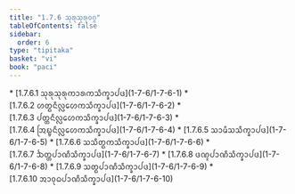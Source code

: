```yaml
---
title: "1.7.6 ᩈᩩᩁᩩᩈᩩᩁᩩᩅᨣ᩠ᨣ"
tableOfContents: false
sidebar:
  order: 6
type: "tipitaka"
basket: "vi"
book: "paci"
---
```



<DynamicBreadcrumb />



<TableOfContents book="paci" section="1.7.6">
* [1.7.6.1 ᩈᩩᩁᩩᩈᩩᩁᩩᨠᩣᩁᨠᩈᩥᨠ᩠ᨡᩣᨸᨴ](1-7-6/1-7-6-1)
* [1.7.6.2 ᩉᨲ᩠ᨳᨶᩥᩃᩖᩮᩉᨠᩈᩥᨠ᩠ᨡᩣᨸᨴ](1-7-6/1-7-6-2)
* [1.7.6.3 ᨸᨲ᩠ᨲᨶᩥᩃᩖᩮᩉᨠᩈᩥᨠ᩠ᨡᩣᨸᨴ](1-7-6/1-7-6-3)
* [1.7.6.4 ᩒᨭ᩠ᨮᨶᩥᩃᩖᩮᩉᨠᩈᩥᨠ᩠ᨡᩣᨸᨴ](1-7-6/1-7-6-4)
* [1.7.6.5 ᩈᩣᨾᩥᩈᩈᩥᨠ᩠ᨡᩣᨸᨴ](1-7-6/1-7-6-5)
* [1.7.6.6 ᩈᩈᩥᨲ᩠ᨳᨠᩈᩥᨠ᩠ᨡᩣᨸᨴ](1-7-6/1-7-6-6)
* [1.7.6.7 ᨨᨲ᩠ᨲᨸᩣᨱᩥᩈᩥᨠ᩠ᨡᩣᨸᨴ](1-7-6/1-7-6-7)
* [1.7.6.8 ᨴᨱ᩠ᨯᨸᩣᨱᩥᩈᩥᨠ᩠ᨡᩣᨸᨴ](1-7-6/1-7-6-8)
* [1.7.6.9 ᩈᨲ᩠ᨳᨸᩣᨱᩥᩈᩥᨠ᩠ᨡᩣᨸᨴ](1-7-6/1-7-6-9)
* [1.7.6.10 ᩋᩣᩅᩩᨵᨸᩣᨱᩥᩈᩥᨠ᩠ᨡᩣᨸᨴ](1-7-6/1-7-6-10)
</TableOfContents>